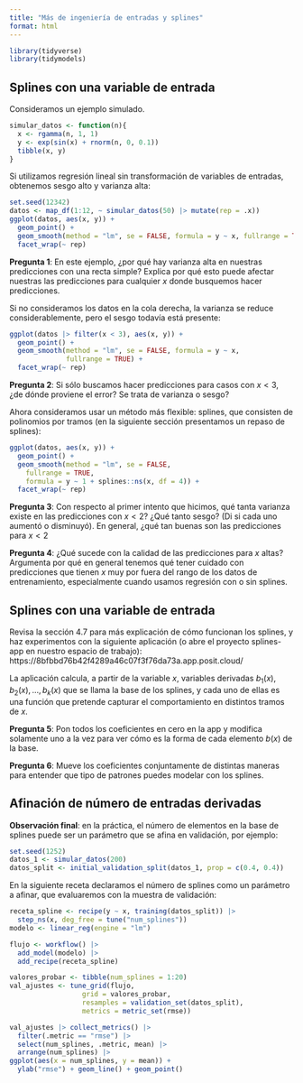 ```yaml
---
title: "Más de ingeniería de entradas y splines"
format: html
---
```


```r
library(tidyverse)
library(tidymodels)
```


## Splines con una variable de entrada

Consideramos un ejemplo simulado.

```r
simular_datos <- function(n){
  x <- rgamma(n, 1, 1)
  y <- exp(sin(x) + rnorm(n, 0, 0.1))
  tibble(x, y)
}
```

Si utilizamos regresión lineal sin transformación de variables de entradas,
obtenemos sesgo alto y varianza alta:
```r
set.seed(12342)
datos <- map_df(1:12, ~ simular_datos(50) |> mutate(rep = .x))
ggplot(datos, aes(x, y)) +
  geom_point() + 
  geom_smooth(method = "lm", se = FALSE, formula = y ~ x, fullrange = TRUE) +
  facet_wrap(~ rep)
```

**Pregunta 1**: En este ejemplo, ¿por qué hay varianza alta en nuestras predicciones con una recta simple? Explica por qué esto puede afectar
nuestras las predicciones para cualquier $x$ donde busquemos hacer predicciones.


Si no consideramos los datos en la cola derecha, la varianza se reduce considerablemente,
pero el sesgo todavía está presente:

```r
ggplot(datos |> filter(x < 3), aes(x, y)) +
  geom_point() + 
  geom_smooth(method = "lm", se = FALSE, formula = y ~ x,
              fullrange = TRUE) +
  facet_wrap(~ rep)
```

**Pregunta 2**: Si sólo buscamos hacer predicciones para casos con $x<3$, 
¿de dónde proviene el error? Se trata de varianza o sesgo?


Ahora consideramos usar un método más flexible: splines, que consisten de polinomios por tramos (en la siguiente sección presentamos un repaso de splines):

```r
ggplot(datos, aes(x, y)) +
  geom_point() + 
  geom_smooth(method = "lm", se = FALSE, 
    fullrange = TRUE,
    formula = y ~ 1 + splines::ns(x, df = 4)) +
  facet_wrap(~ rep)
```

**Pregunta 3**: Con respecto al primer intento que hicimos, 
qué tanta varianza existe en las predicciones con $x<2$? ¿Qué tanto 
sesgo? (Di si cada uno aumentó o disminuyó). En general, ¿qué tan
buenas son las predicciones para $x<2$

**Pregunta 4**: ¿Qué sucede con la calidad de las predicciones  para $x$ altas? Argumenta por qué en general tenemos qué tener cuidado con predicciones que tienen $x$ muy por fuera del rango de los datos de entrenamiento, especialmente cuando usamos regresión con o sin splines.

## Splines con una variable de entrada

Revisa la sección 4.7 para más explicación de cómo funcionan los
splines, y haz experimentos con la siguiente aplicación (o abre el proyecto
splines-app en nuestro espacio de trabajo): https://8bfbbd76b42f4289a46c07f3f76da73a.app.posit.cloud/

La aplicación calcula, a partir de la variable $x$, variables derivadas
$b_1(x), b_2(x),\ldots, b_k(x)$ que se llama la base de los splines, y cada
uno de ellas es una función que pretende capturar el comportamiento 
en distintos tramos de $x$. 

**Pregunta 5**: Pon todos los coeficientes en cero en la app y modifica 
solamente uno a la vez para ver cómo es la forma de cada elemento $b(x)$ de la base.

**Pregunta 6**: Mueve los coeficientes conjuntamente 
de distintas maneras para entender que tipo de patrones puedes modelar con los splines.

## Afinación de número de entradas derivadas

**Observación final**: en la práctica, el número de elementos en la base
de splines puede ser un parámetro que se afina en validación, por ejemplo:


```r
set.seed(1252)
datos_1 <- simular_datos(200)
datos_split <- initial_validation_split(datos_1, prop = c(0.4, 0.4))
```

En la siguiente receta declaramos el número de splines como un parámetro a afinar,
que evaluaremos con la muestra de validación:

```r
receta_spline <- recipe(y ~ x, training(datos_split)) |> 
  step_ns(x, deg_free = tune("num_splines"))
modelo <- linear_reg(engine = "lm")
```

```r
flujo <- workflow() |> 
  add_model(modelo) |> 
  add_recipe(receta_spline)
```


```r
valores_probar <- tibble(num_splines = 1:20)
val_ajustes <- tune_grid(flujo, 
                  grid = valores_probar,
                  resamples = validation_set(datos_split),
                  metrics = metric_set(rmse))
```


```r
val_ajustes |> collect_metrics() |> 
  filter(.metric == "rmse") |> 
  select(num_splines, .metric, mean) |> 
  arrange(num_splines) |> 
ggplot(aes(x = num_splines, y = mean)) +
  ylab("rmse") + geom_line() + geom_point() 
```













